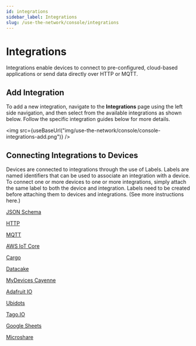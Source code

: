 ```yaml
---
id: integrations
sidebar_label: Integrations
slug: /use-the-network/console/integrations
---
```


# Integrations


Integrations enable devices to connect to pre-configured, cloud-based
applications or send data directly over HTTP or MQTT.

## Add Integration

To add a new integration, navigate to the **Integrations** page using the left
side navigation, and then select from the available integrations as shown below.
Follow the specific integration guides below for more details.

<img
  src={useBaseUrl("img/use-the-network/console/console-integrations-add.png")}
/>

## Connecting Integrations to Devices

Devices are connected to integrations through the use of Labels. Labels are
named identifiers that can be used to associate an integration with a device. To
connect one or more devices to one or more integrations, simply attach the same
label to both the device and integration. Labels need to be created before
attaching them to devices and integrations. \(See more instructions here.\)

[JSON Schema](/use-the-network/console/integrations/json-schema)

[HTTP](/use-the-network/console/integrations/http)

[MQTT](/use-the-network/console/integrations/mqtt)

[AWS IoT Core](/use-the-network/console/integrations/aws-iot-core)

[Cargo](/use-the-network/console/integrations/cargo)

[Datacake](/use-the-network/console/integrations/datacake)

[MyDevices Cayenne](/use-the-network/console/integrations/mydevices-cayenne)

[Adafruit IO](/use-the-network/console/integrations/adafruitio)

[Ubidots](/use-the-network/console/integrations/ubidots)

[Tago.IO](/use-the-network/console/integrations/tago)

[Google Sheets](/use-the-network/console/integrations/google-sheets)

[Microshare](/use-the-network/console/integrations/microshare)
